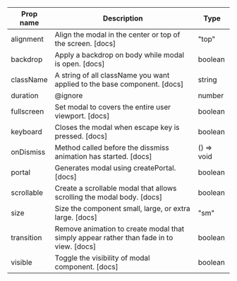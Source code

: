 | Prop name | Description | Type |
| --- | --- | --- |
| alignment | Align the modal in the center or top of the screen. [docs] | "top" | "center" |
| backdrop | Apply a backdrop on body while modal is open. [docs] | boolean |
| className | A string of all className you want applied to the base component. [docs] | string |
| duration | @ignore | number |
| fullscreen | Set modal to covers the entire user viewport. [docs] | boolean | "sm" | "md" | "lg" | "xl" | "xxl" |
| keyboard | Closes the modal when escape key is pressed. [docs] | boolean |
| onDismiss | Method called before the dissmiss animation has started. [docs] | () => void |
| portal | Generates modal using createPortal. [docs] | boolean |
| scrollable | Create a scrollable modal that allows scrolling the modal body. [docs] | boolean |
| size | Size the component small, large, or extra large. [docs] | "sm" | "lg" | "xl" |
| transition | Remove animation to create modal that simply appear rather than fade in to view. [docs] | boolean |
| visible | Toggle the visibility of modal component. [docs] | boolean |
